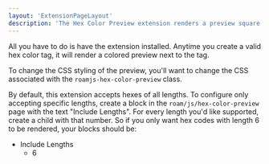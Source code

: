 ```yaml
---
layout: 'ExtensionPageLayout'
description: 'The Hex Color Preview extension renders a preview square of the color next to valid tagged hex codes.'
---
```


All you have to do is have the extension installed. Anytime you create a valid hex color tag, it will render a colored preview next to the tag.

To change the CSS styling of the preview, you'll want to change the CSS associated with the `roamjs-hex-color-preview` class.

By default, this extension accepts hexes of all lengths. To configure only accepting specific lengths, create a block in the `roam/js/hex-color-preview` page with the text "Include Lengths". For every length you'd like supported, create a child with that number. So if you only want hex codes with length 6 to be rendered, your blocks should be:

- Include Lengths
    - 6